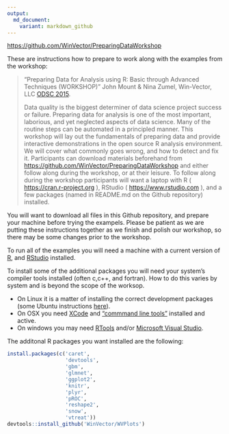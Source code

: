 ```yaml
---
output:
  md_document:
    variant: markdown_github
---
```


<!-- README.md is generated from README.Rmd. Please edit that file -->

[https://github.com/WinVector/PreparingDataWorkshop](https://github.com/WinVector/PreparingDataWorkshop)
 
These are instructions how to prepare to work along with the examples from the workshop:

> "Preparing Data for Analysis using R: Basic through Advanced Techniques (WORKSHOP)"
John Mount & Nina Zumel, Win-Vector, LLC [ODSC 2015](http://opendatascicon.com/detailed-schedule/#day1).
>
> Data quality is the biggest determiner of data science project success or failure.    Preparing data for analysis is one of the most important, laborious, and yet neglected aspects of data science.  Many of the routine steps can be automated in a principled manner.  This workshop will lay out the fundamentals of preparing data and provide interactive demonstrations in the open source R analysis environment.  We will cover what commonly goes wrong, and how to detect and fix it.  Participants can download materials beforehand from [https://github.com/WinVector/PreparingDataWorkshop](https://github.com/WinVector/PreparingDataWorkshop) and either follow along during the workshop, or at their leisure.  To follow along during the workshop participants will want a laptop with R  ( [https://cran.r-project.org](https://cran.r-project.org) ), RStudio ( [https://www.rstudio.com](https://www.rstudio.com) ), and a few packages (named in README.md on the Github repository) installed.

You will want to download all files in this Github repository, and prepare your machine before trying the exampels.  Please be patient as we are putting these instructions together as we finish and polish our workshop, so there may be some changes prior to the workshop.

To run all of the examples you will need a machine with a current version of [R](https://cran.r-project.org), and [RStudio](https://www.rstudio.com) installed.

To install some of the additional packages you will need your system's compiler tools installed (often c,c++, and fortran).  How to do this varies by system  and is beyond the scope of the worksop.

*   On Linux it is a matter of installing the correct development packages (some Ubuntu instructions [here](https://github.com/JohnMount/ec2R/blob/master/ec2steps.bash)).
*   On OSX you need [XCode](https://developer.apple.com/xcode/) and ["commmand line tools"](http://www.cnet.com/how-to/install-command-line-developer-tools-in-os-x/) installed and active.
*   On windows you may need [RTools](https://cran.r-project.org/bin/windows/Rtools/) and/or [Microsoft Visual Studio](https://msdn.microsoft.com/en-us/vstudio/cc136611.aspx).


The additonal R packages you want installed are the following:

```r
install.packages(c('caret',
                   'devtools',
                   'gbm',
                   'glmnet',
                   'ggplot2',
                   'knitr',
                   'plyr',
                   'pROC',
                   'reshape2',
                   'snow',
                   'vtreat'))
devtools::install_github('WinVector/WVPlots')
```

